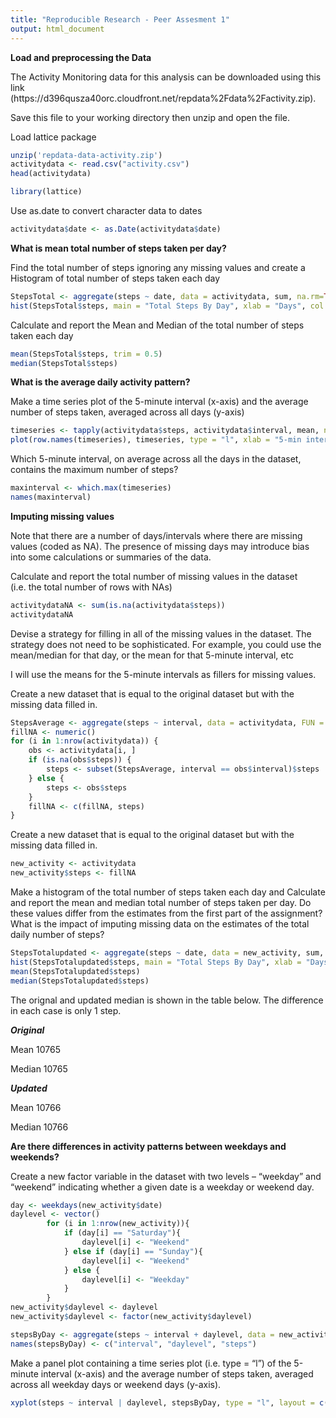 ```yaml
---
title: "Reproducible Research - Peer Assesment 1"
output: html_document
---
```


**Load and preprocessing the Data**

The Activity Monitoring data for this analysis can be downloaded using this link (https://d396qusza40orc.cloudfront.net/repdata%2Fdata%2Factivity.zip).

Save this file to your working directory then unzip and open the file. 

Load lattice package

```r
unzip('repdata-data-activity.zip')
activitydata <- read.csv("activity.csv")
head(activitydata)

library(lattice)
```

Use as.date to convert character data to dates

```r
activitydata$date <- as.Date(activitydata$date)
```

**What is mean total number of steps taken per day?**

Find the total number of steps ignoring any missing values and create a Histogram of total number of steps taken each day

```r
StepsTotal <- aggregate(steps ~ date, data = activitydata, sum, na.rm=TRUE)
hist(StepsTotal$steps, main = "Total Steps By Day", xlab = "Days", col = 'green')
```

Calculate and report the Mean and Median of the total number of steps taken each day

```r
mean(StepsTotal$steps, trim = 0.5)
median(StepsTotal$steps)
```

**What is the average daily activity pattern?**

Make a time series plot of the 5-minute interval (x-axis) and the average number of steps taken, averaged across all days (y-axis)

```r
timeseries <- tapply(activitydata$steps, activitydata$interval, mean, na.rm=TRUE)
plot(row.names(timeseries), timeseries, type = "l", xlab = "5-min interval", ylab = "Average across all days", main = "Average number of steps taken", col='green')
```

Which 5-minute interval, on average across all the days in the dataset, contains the maximum number of steps?

```r
maxinterval <- which.max(timeseries)
names(maxinterval)
```

**Imputing missing values**

Note that there are a number of days/intervals where there are missing values (coded as NA). The presence of missing days may introduce bias into some calculations or summaries of the data.

Calculate and report the total number of missing values in the dataset (i.e. the total number of rows with NAs)

```r
activitydataNA <- sum(is.na(activitydata$steps))
activitydataNA
```

Devise a strategy for filling in all of the missing values in the dataset. The strategy does not need to be sophisticated. For example, you could use the mean/median for that day, or the mean for that 5-minute interval, etc

I will use the means for the 5-minute intervals as fillers for missing values.

Create a new dataset that is equal to the original dataset but with the missing data filled in.

```r
StepsAverage <- aggregate(steps ~ interval, data = activitydata, FUN = mean)
fillNA <- numeric()
for (i in 1:nrow(activitydata)) {
    obs <- activitydata[i, ]
    if (is.na(obs$steps)) {
        steps <- subset(StepsAverage, interval == obs$interval)$steps
    } else {
        steps <- obs$steps
    }
    fillNA <- c(fillNA, steps)
}
```

Create a new dataset that is equal to the original dataset but with the missing data filled in.

```r
new_activity <- activitydata
new_activity$steps <- fillNA
```

Make a histogram of the total number of steps taken each day and Calculate and report the mean and median total number of steps taken per day. Do these values differ from the estimates from the first part of the assignment? What is the impact of imputing missing data on the estimates of the total daily number of steps?

```r
StepsTotalupdated <- aggregate(steps ~ date, data = new_activity, sum, na.rm=TRUE)
hist(StepsTotalupdated$steps, main = "Total Steps By Day", xlab = "Days", col = 'green')
mean(StepsTotalupdated$steps)
median(StepsTotalupdated$steps)
```

The orignal and updated median is shown in the table below. The difference in each case is only 1 step.  

***Original***

Mean 10765 

Median 10765

***Updated***

Mean 10766

Median 10766

**Are there differences in activity patterns between weekdays and weekends?**

Create a new factor variable in the dataset with two levels – “weekday” and “weekend” indicating whether a given date is a weekday or weekend day.

```r
day <- weekdays(new_activity$date)
daylevel <- vector()
        for (i in 1:nrow(new_activity)){
            if (day[i] == "Saturday"){
                daylevel[i] <- "Weekend"
            } else if (day[i] == "Sunday"){
                daylevel[i] <- "Weekend"
            } else {
                daylevel[i] <- "Weekday"
            }
        }
new_activity$daylevel <- daylevel
new_activity$daylevel <- factor(new_activity$daylevel)

stepsByDay <- aggregate(steps ~ interval + daylevel, data = new_activity, mean)
names(stepsByDay) <- c("interval", "daylevel", "steps")
```

Make a panel plot containing a time series plot (i.e. type = "l") of the 5-minute interval (x-axis) and the average number of steps taken, averaged across all weekday days or weekend days (y-axis).

```r
xyplot(steps ~ interval | daylevel, stepsByDay, type = "l", layout = c(1, 2), xlab = "Interval", ylab = "Number of steps")
```

